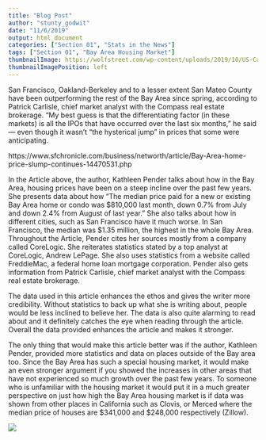```yaml
---
title: "Blog Post"
author: "stunty_godwit"
date: "11/6/2019"
output: html_document
categories: ["Section 01", "Stats in the News"]
tags: ["Section 01", "Bay Area Housing Market"]
thumbnailImage: https://wolfstreet.com/wp-content/uploads/2019/10/US-California-House-price-2019-09-SF-Bay-Area-.png
thumbnailImagePosition: left
---
```






San Francisco, Oakland-Berkeley and to a lesser extent San Mateo County have been outperforming the rest of the Bay Area since spring, according to Patrick Carlisle, chief market analyst with the Compass real estate brokerage. “My best guess is that the differentiating factor (in these markets) is all the IPOs that have occurred over the last six months,” he said — even though it wasn’t “the hysterical jump” in prices that some were anticipating.

https://www.sfchronicle.com/business/networth/article/Bay-Area-home-price-slump-continues-14470531.php



In the Article above, the author, Kathleen Pender talks about how in the Bay Area, housing prices have been on a steep incline over the past few years. She presents data about how “The median price paid for a new or existing Bay Area home or condo was $810,000 last month, down 0.7% from July and down 2.4% from August of last year.” 
She also talks about how in different cities, such as San Francisco have it much worse. In San Francisco, the median was $1.35 million, the highest in the whole Bay Area. Throughout the Article, Pender cites her sources mostly from a company called CoreLogic. She reiterates statistics stated by a top analyst at CoreLogic, Andrew LePage. She also uses statistics from a website called FreddieMac, a federal home loan mortgage corporation. Pender also gets information from Patrick Carlisle, chief market analyst with the Compass real estate brokerage.

The data used in this article enhances the ethos and gives the writer more credibility. Without statistics to back up what she is writing about, people would  be less inclined to believe her. The data is also quite alarming to read about and it definitely catches the eye when reading through the article. Overall the data provided enhances the article and makes it stronger. 

The only thing that would make this article better was if the author, Kathleen Pender, provided more statistics and data on places outside of the Bay area too. Since the Bay Area has such a special housing market, it would make an even stronger argument if you showed the increases in other areas that have not experienced so much growth over the past few years. To someone who is unfamiliar with the housing market it would put it in a much greater perspective on just how high the Bay Area housing market is if data was shown from other places in California such as Clovis, or Merced where the median price of houses are $341,000 and $248,000 respectively (Zillow).  

![](https://wolfstreet.com/wp-content/uploads/2019/10/US-California-House-price-2019-09-SF-Bay-Area-.png)





